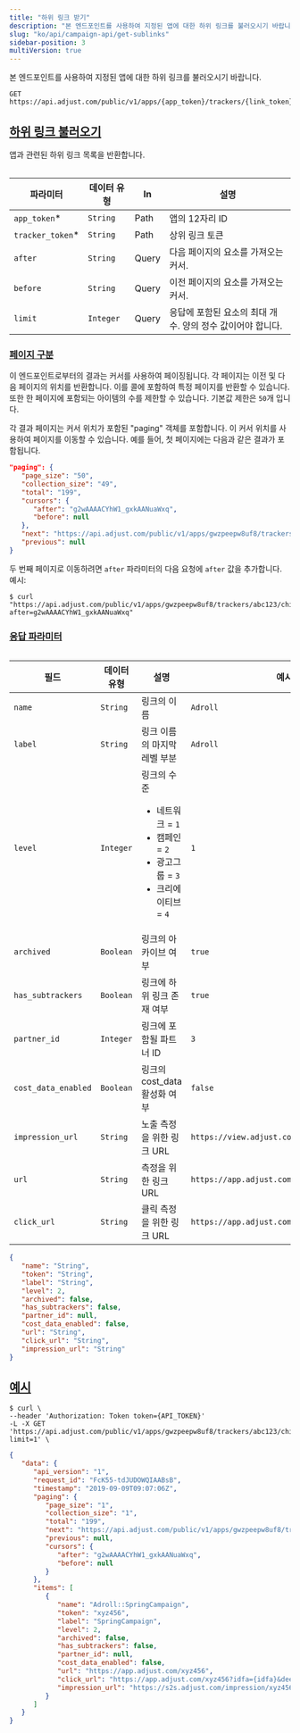 ```yaml
---
title: "하위 링크 받기"
description: "본 엔드포인트를 사용하여 지정된 앱에 대한 하위 링크를 불러오시기 바랍니다."
slug: "ko/api/campaign-api/get-sublinks"
sidebar-position: 3
multiVersion: true
---
```


본 엔드포인트를 사용하여 지정된 앱에 대한 하위 링크를 불러오시기 바랍니다.

<CodeBlock title="엔드포인트" highlight="v1/apps/{app_token}/trackers/{link_token}/children">

```http
GET https://api.adjust.com/public/v1/apps/{app_token}/trackers/{link_token}/children
```

</CodeBlock>

## [하위 링크 불러오기](fetch-sublinks)

앱과 관련된 하위 링크 목록을 반환합니다.

<Table>

| 파라미터          | 데이터 유형 | In    | 설명                                                       |
| ----------------- | ----------- | ----- | ---------------------------------------------------------- |
| `app_token`\*     | `String`    | Path  | 앱의 12자리 ID                                             |
| `tracker_token`\* | `String`    | Path  | 상위 링크 토큰                                             |
| `after`           | `String`    | Query | 다음 페이지의 요소를 가져오는 커서.                        |
| `before`          | `String`    | Query | 이전 페이지의 요소를 가져오는 커서.                        |
| `limit`           | `Integer`   | Query | 응답에 포함된 요소의 최대 개수. 양의 정수 값이어야 합니다. |

</Table>

### [페이지 구분](pagination)

이 엔드포인트로부터의 결과는 커서를 사용하여 페이징됩니다. 각 페이지는 이전 및 다음 페이지의 위치를 반환합니다. 이를 콜에 포함하여 특정 페이지를 반환할 수 있습니다. 또한 한 페이지에 포함되는 아이템의 수를 제한할 수 있습니다. 기본값 제한은 `50`개 입니다.

각 결과 페이지는 커서 위치가 포함된 "paging" 객체를 포함합니다. 이 커서 위치를 사용하여 페이지를 이동할 수 있습니다. 예를 들어, 첫 페이지에는 다음과 같은 결과가 포함됩니다.

<CodeBlock title="페이징 처리 플로우 예시:">

```json
"paging": {
   "page_size": "50",
   "collection_size": "49",
   "total": "199",
   "cursors": {
      "after": "g2wAAAACYhW1_gxkAANuaWxq",
      "before": null
   },
   "next": "https://api.adjust.com/public/v1/apps/gwzpeepw8uf8/trackers/abc123/children?after=g2wAAAACYhW1_gxkAANuaWxq&limit=50",
   "previous": null
}

```

</CodeBlock>

두 번째 페이지로 이동하려면 `after` 파라미터의 다음 요청에 `after` 값을 추가합니다. 예시:

<CodeBlock title="cURL" highlight="after=g2wAAAACYhW1_gxkAANuaWxq">

```console
$ curl "https://api.adjust.com/public/v1/apps/gwzpeepw8uf8/trackers/abc123/children?after=g2wAAAACYhW1_gxkAANuaWxq"
```

</CodeBlock>

### [응답 파라미터](response-parameters)

<Table search>

| 필드                | 데이터 유형 | 설명                                                                                                                    | 예시                                        |
| ------------------- | ----------- | ----------------------------------------------------------------------------------------------------------------------- | ------------------------------------------- |
| `name`              | `String`    | 링크의 이름                                                                                                             | `Adroll`                                    |
| `label`             | `String`    | 링크 이름의 마지막 레벨 부분                                                                                            | `Adroll`                                    |
| `level`             | `Integer`   | 링크의 수준<br/><ul><li>네트워크 = `1`</li><li>캠페인 = `2`</li><li>광고그룹 = `3`</li><li>크리에이티브 = `4`</li></ul> | `1`                                         |
| `archived`          | `Boolean`   | 링크의 아카이브 여부                                                                                                    | `true`                                      |
| `has_subtrackers`   | `Boolean`   | 링크에 하위 링크 존재 여부                                                                                              | `true`                                      |
| `partner_id`        | `Integer`   | 링크에 포함될 파트너 ID                                                                                                 | `3`                                         |
| `cost_data_enabled` | `Boolean`   | 링크의 cost_data 활성화 여부                                                                                            | `false`                                     |
| `impression_url`    | `String`    | 노출 측정을 위한 링크 URL                                                                                               | `https://view.adjust.com/impression/abc123` |
| `url`               | `String`    | 측정을 위한 링크 URL                                                                                                    | `https://app.adjust.com/abc123`             |
| `click_url`         | `String`    | 클릭 측정을 위한 링크 URL                                                                                               | `https://app.adjust.com/abc123`             |

</Table>
<CodeBlock title="응답 형식">

```json
{
   "name": "String",
   "token": "String",
   "label": "String",
   "level": 2,
   "archived": false,
   "has_subtrackers": false,
   "partner_id": null,
   "cost_data_enabled": false,
   "url": "String",
   "click_url": "String",
   "impression_url": "String"
}
```

</CodeBlock>

## [예시](example)

<CodeBlock title="cURL" highlight="gwzpeepw8uf8, abc123">

```console
$ curl \
--header 'Authorization: Token token={API_TOKEN}'
-L -X GET 'https://api.adjust.com/public/v1/apps/gwzpeepw8uf8/trackers/abc123/children?limit=1' \
```

</CodeBlock>
<CodeBlock title="성공적인 응답">

```json
{
   "data": {
      "api_version": "1",
      "request_id": "FcK55-tdJUDOWQIAABsB",
      "timestamp": "2019-09-09T09:07:06Z",
      "paging": {
         "page_size": "1",
         "collection_size": "1",
         "total": "199",
         "next": "https://api.adjust.com/public/v1/apps/gwzpeepw8uf8/trackers/abc123/children?after=g2wAAAACYhW1_gxkAANuaWxq&limit=1",
         "previous": null,
         "cursors": {
            "after": "g2wAAAACYhW1_gxkAANuaWxq",
            "before": null
         }
      },
      "items": [
         {
            "name": "Adroll::SpringCampaign",
            "token": "xyz456",
            "label": "SpringCampaign",
            "level": 2,
            "archived": false,
            "has_subtrackers": false,
            "partner_id": null,
            "cost_data_enabled": false,
            "url": "https://app.adjust.com/xyz456",
            "click_url": "https://app.adjust.com/xyz456?idfa={idfa}&deeplink=http%3A%2F%2Fa.b%2Fc%3Fd%3D1%26e%3D%%MACROS%%",
            "impression_url": "https://s2s.adjust.com/impression/xyz456?idfa={idfa}&s2s=1"
         }
      ]
   }
}
```

</CodeBlock>

